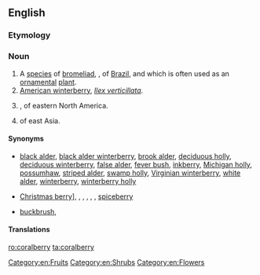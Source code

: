 ==English==
{{wikipedia}}
{{wikispecies|Symphoricarpos orbiculatus}}

===Etymology===
{{compound|coral|berry|lang=en}}

===Noun===
{{en-noun|~|coralberries}}

# A [[species]] of [[bromeliad]], {{taxlink|Aechme fulgens|species|noshow=1}}, of [[Brazil]], and which is often used as an [[ornamental]] [[plant]].
# [[American winterberry]], ''[[Ilex verticillata]]''.
# {{taxlink|Symphoricarpos orbiculatus|species|noshow=1}}, of eastern North America.
# {{taxlink|Ardisia crenata|species|noshow=1}} of east Asia.

====Synonyms====
* {{sense|American winterberry}} <!--from the Wikipedia article:-->[[black alder]], [[black alder winterberry]], [[brook alder]], [[deciduous holly]], [[deciduous winterberry]], [[false alder]], [[fever bush]], [[inkberry]], [[Michigan holly]], [[possumhaw]], [[striped alder]], [[swamp holly]], [[Virginian winterberry]], [[white alder]], [[winterberry]], [[winterberry holly]]
* {{sense|Ardisia crenata}}  [[Christmas berry]]], {{vern|Australian holly}}, {{vern|coral ardisia}}, {{vern|coral bush}}, {{vern|coralberry tree}}, {{vern|hen's-eyes}}, [[spiceberry]]
* {{sense|Symphiocarpus orbiculatus}} [[buckbrush]], {{vern|Indian currant}}

====Translations====
{{trans-top|''Aechmea fulgens''}}
{{trans-mid}}
{{trans-bottom}}
{{trans-see|American winterberry}}
{{trans-see|Ardisia crenata|spiceberry}}

[[Category:en:Fruits]]
[[Category:en:Shrubs]]
[[Category:en:Flowers]]

[[ro:coralberry]]
[[ta:coralberry]]